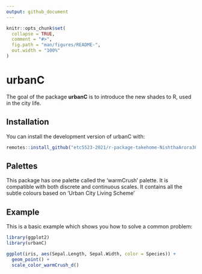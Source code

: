 ```yaml
---
output: github_document
---
```


<!-- README.md is generated from README.Rmd. Please edit that file -->

```r
knitr::opts_chunk$set(
  collapse = TRUE,
  comment = "#>",
  fig.path = "man/figures/README-",
  out.width = "100%"
)
```

# urbanC

The goal of the package **urbanC** is to introduce the new shades to R, used in the city life.

## Installation

You can install the development version of urbanC with:

```r
remotes::install_github("etc5523-2021/r-package-takehome-NishthaArora3008")
```

## Palettes

This package has one palette called the 'warmCrush' palette. It is compatible with both discrete and continuous scales. It contains all the subtle colours based on 'Urban City Living Scheme'

## Example

This is a basic example which shows you how to solve a common problem:

```r
library(ggplot2)
library(urbanC)

ggplot(iris, aes(Sepal.Length, Sepal.Width, color = Species)) +
  geom_point() +
  scale_color_warmCrush_d()
```


